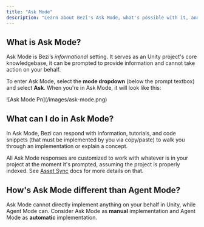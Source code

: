 ```yaml
---
title: "Ask Mode"
description: "Learn about Bezi's Ask Mode, what's possible with it, and how it differs from Agent Mode."
---
```


## What is Ask Mode?

Ask Mode is Bezi’s _informational_ setting. It serves as an Unity project's core knowledgebase, it can be prompted to provide information and cannot take action on your behalf.

To enter Ask Mode, select the **mode dropdown** (below the prompt textbox) and select **Ask**. When you're in Ask Mode, it will look like this:

<Frame>
  ![Ask Mode Pn](/images/ask-mode.png)
</Frame>

## What can I do in Ask Mode?

In Ask Mode, Bezi can respond with information, tutorials, and code snippets (that must be implemented by you via copy/paste) to walk you through an implementation or explain a concept.

All Ask Mode responses are customized to work with whatever is in your project at the moment it's prompted, assuming the project is properly indexed. See [Asset Sync](https://docs.bezi.com/bezi/product/asset-sync) docs for more details on that.

## How's Ask Mode different than Agent Mode?

Ask Mode cannot directly implement anything on your behalf in Unity, while Agent Mode can. Consider Ask Mode as **manual** implementation and Agent Mode as **automatic** implementation.